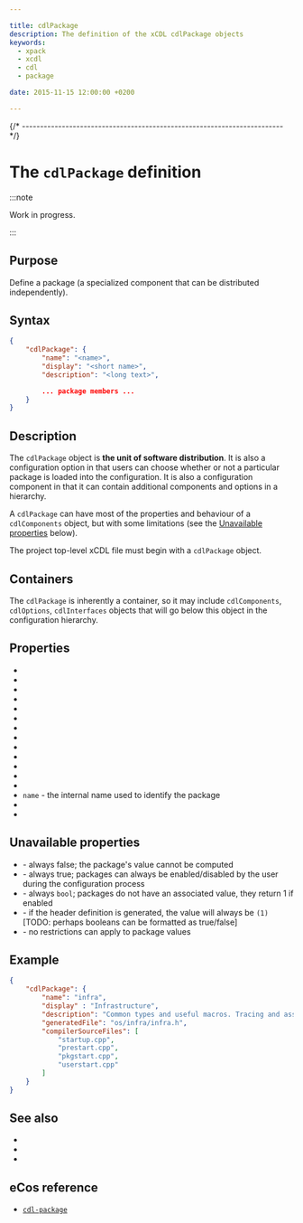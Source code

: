 ```yaml
---

title: cdlPackage
description: The definition of the xCDL cdlPackage objects
keywords:
  - xpack
  - xcdl
  - cdl
  - package

date: 2015-11-15 12:00:00 +0200

---
```




{/* ------------------------------------------------------------------------ */}

# The `cdlPackage` definition

:::note

Work in progress.

:::

## Purpose

Define a package (a specialized component that can be distributed independently).

## Syntax

```json
{
    "cdlPackage": {
        "name": "<name>",
        "display": "<short name>",
        "description": "<long text>",

        ... package members ...
    }
}
```

## Description

The `cdlPackage` object is **the unit of software distribution**. It is also a configuration option in that users can choose whether or not a particular package is loaded into the configuration. It is also a configuration component in that it can contain additional components and options in a hierarchy.

A `cdlPackage` can have most of the properties and behaviour of a `cdlComponents` object, but with some limitations (see the [Unavailable properties](#unavailable-properties) below).

The project top-level xCDL file must begin with a `cdlPackage` object.

## Containers

The `cdlPackage` is inherently a container, so it may include `cdlComponents`, `cdlOptions`, `cdlInterfaces` objects that will go below this object in the configuration hierarchy.

## Properties

- <PropertyActiveIf objectType="package"/>
- <PropertyChildrenGeneratedFile objectType="package"/>
- <PropertyCompilerIncludeFolders objectType="package"/>
- <PropertyCompilerSourceFiles objectType="package"/>
- <PropertyDefaultEnabled objectType="package"/>
- <PropertyDefaultValue objectType="package"/>
- <PropertyDescription objectType="component"/>
- <PropertyDisplay objectType="component"/>
- <PropertyDocsUrl objectType="component"/>
- <PropertyGeneratedDefinition objectType="package"/>
- <PropertyGeneratedFile objectType="package"/>
- <PropertyImplements objectType="package"/>
- <PropertyincludeCDLs objectType="package"/>
- `name` - the internal name used to identify the package
- <PropertyParent objectType="package"/>
- <PropertyRequires objectType="package"/>

## Unavailable properties

- <MetadataPropertyLink name="computed" /> - always false; the package's value cannot be computed
- <MetadataPropertyLink name="configurable" /> - always true; packages can always be enabled/disabled by the user during the configuration process
- <MetadataPropertyLink name="valueType" /> - always `bool`; packages do not have an associated value, they return 1 if enabled
- <MetadataPropertyLink name="valueFormat" /> - if the header definition is generated, the value will always be `(1)` [TODO: perhaps booleans can be formatted as true/false]
- <MetadataPropertyLink name="legalValues" /> - no restrictions can apply to package values

## Example

```json
{
    "cdlPackage": {
        "name": "infra",
        "display" : "Infrastructure",
        "description": "Common types and useful macros. Tracing and assertion facilities. Package startup options.",
        "generatedFile": "os/infra/infra.h",
        "compilerSourceFiles": [
            "startup.cpp",
            "prestart.cpp",
            "pkgstart.cpp",
            "userstart.cpp"
        ]
    }
}
```

## See also

- <MetadataObjectLink name="cdlComponents" />
- <MetadataObjectLink name="cdlInterfaces" />
- <MetadataObjectLink name="cdlOptions" />

## eCos reference

- [`cdl-package`](https://ecos.sourceware.org/docs-latest/cdl-guide/ref.cdl-package.html)
